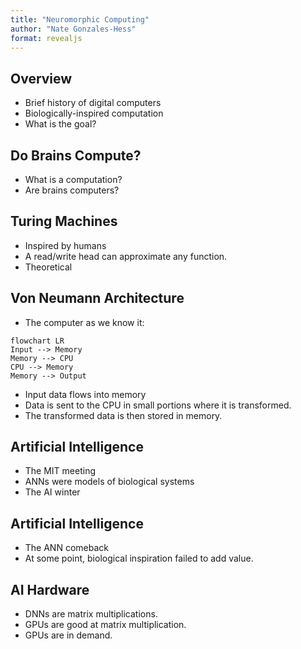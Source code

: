 ```yaml
---
title: "Neuromorphic Computing"
author: "Nate Gonzales-Hess"
format: revealjs
---
```


## Overview
- Brief history of digital computers
- Biologically-inspired computation
- What is the goal?

## Do Brains Compute?
- What is a computation?
- Are brains computers?

## Turing Machines
- Inspired by humans
- A read/write head can approximate any function.
- Theoretical

## Von Neumann Architecture
- The computer as we know it:
```mermaid
flowchart LR
Input --> Memory
Memory --> CPU
CPU --> Memory
Memory --> Output
```
- Input data flows into memory 
- Data is sent to the CPU in small portions where it is transformed. 
- The transformed data is then stored in memory.

## Artificial Intelligence
- The MIT meeting
- ANNs were models of biological systems
- The AI winter

## Artificial Intelligence
- The ANN comeback
- At some point, biological inspiration failed to add value.

## AI Hardware
- DNNs are matrix multiplications.
- GPUs are good at matrix multiplication.
- GPUs are in demand. 